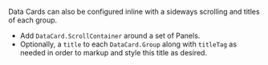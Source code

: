 
<Meta title="Sage/DataCard/Card Scroll Notes" />

Data Cards can also be configured inline with a sideways scrolling and titles of each group.

- Add `DataCard.ScrollContainer` around a set of Panels.
- Optionally, a `title` to each `DataCard.Group` along with `titleTag` as needed in order to markup and style this title as desired.
